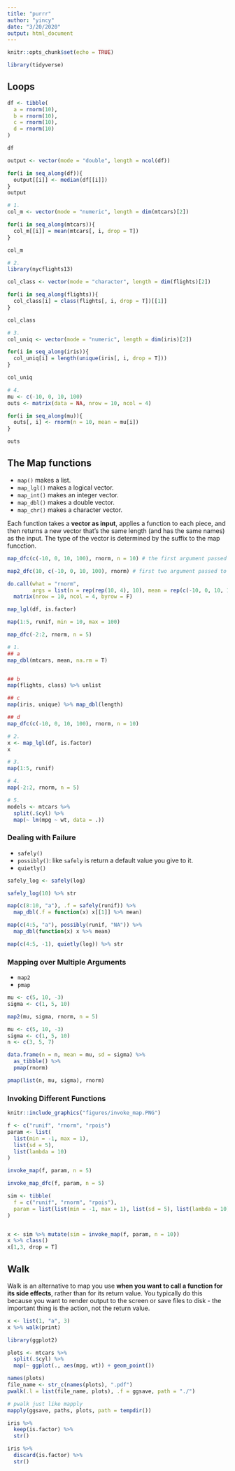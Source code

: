 ```yaml
---
title: "purrr"
author: "yincy"
date: "3/20/2020"
output: html_document
---
```


```r
knitr::opts_chunk$set(echo = TRUE)
```


```r
library(tidyverse)
```

## Loops  

```r
df <- tibble(
  a = rnorm(10),
  b = rnorm(10), 
  c = rnorm(10), 
  d = rnorm(10)
)

df
```

```r
output <- vector(mode = "double", length = ncol(df))

for(i in seq_along(df)){
  output[[i]] <- median(df[[i]])
}
output
```


```r
# 1. 
col_m <- vector(mode = "numeric", length = dim(mtcars)[2])

for(i in seq_along(mtcars)){
  col_m[[i]] = mean(mtcars[, i, drop = T])
}

col_m

# 2. 
library(nycflights13)

col_class <- vector(mode = "character", length = dim(flights)[2])

for(i in seq_along(flights)){
  col_class[i] = class(flights[, i, drop = T])[[1]]
}

col_class

# 3. 
col_uniq <- vector(mode = "numeric", length = dim(iris)[2])

for(i in seq_along(iris)){
  col_uniq[i] = length(unique(iris[, i, drop = T]))
}

col_uniq

# 4.  
mu <- c(-10, 0, 10, 100)
outs <- matrix(data = NA, nrow = 10, ncol = 4)

for(i in seq_along(mu)){
  outs[, i] <- rnorm(n = 10, mean = mu[i])
}

outs
```


## The Map functions  
- `map()` makes a list.  
- `map_lgl()` makes a logical vector.  
- `map_int()` makes an integer vector.  
- `map_dbl()` makes a double vector.  
- `map_chr()` makes a character vector.  

Each function takes a **vector as input**, applies a function to each piece, and then returns a new vector that's the same length (and has the same names) as the input. The type of the vector is determined by the suffix to the map funcction.  



```r
map_dfc(c(-10, 0, 10, 100), rnorm, n = 10) # the first argument passed to rnorm 

map2_dfc(10, c(-10, 0, 10, 100), rnorm) # first two argument passed to rnorm 

do.call(what = "rnorm", 
        args = list(n = rep(rep(10, 4), 10), mean = rep(c(-10, 0, 10, 100), each = 10))) %>% 
  matrix(nrow = 10, ncol = 4, byrow = F) 
```

```r
map_lgl(df, is.factor)
```


```r
map(1:5, runif, min = 10, max = 100)
```

```r
map_dfc(-2:2, rnorm, n = 5)
```


```r
# 1. 
## a
map_dbl(mtcars, mean, na.rm = T)


## b
map(flights, class) %>% unlist

## c 
map(iris, unique) %>% map_dbl(length)

## d 
map_dfc(c(-10, 0, 10, 100), rnorm, n = 10)

# 2.  
x <- map_lgl(df, is.factor)
x

# 3. 
map(1:5, runif)

# 4. 
map(-2:2, rnorm, n = 5)

# 5.
models <- mtcars %>% 
  split(.$cyl) %>% 
  map(~ lm(mpg ~ wt, data = .))
```

### Dealing with Failure  
- `safely()`  
- `possibly()`: like `safely` is return a default value you give to it. 
- `quietly()`  


```r
safely_log <- safely(log)

safely_log(10) %>% str

map(c(8:10, "a"), .f = safely(runif)) %>% 
  map_dbl(.f = function(x) x[[1]] %>% mean)

map(c(4:5, "a"), possibly(runif, "NA")) %>% 
  map_dbl(function(x) x %>% mean)

map(c(4:5, -1), quietly(log)) %>% str
```

### Mapping over Multiple Arguments  
- `map2`  
- `pmap`

```r
mu <- c(5, 10, -3)
sigma <- c(1, 5, 10)

map2(mu, sigma, rnorm, n = 5)
```

```r
mu <- c(5, 10, -3)
sigma <- c(1, 5, 10)
n <- c(3, 5, 7)

data.frame(n = n, mean = mu, sd = sigma) %>% 
  as_tibble() %>% 
  pmap(rnorm)

pmap(list(n, mu, sigma), rnorm)
```


### Invoking Different Functions  
```r
knitr::include_graphics("figures/invoke_map.PNG")
```


```r
f <- c("runif", "rnorm", "rpois")
param <- list(
  list(min = -1, max = 1), 
  list(sd = 5), 
  list(lambda = 10)
)

invoke_map(f, param, n = 5)

invoke_map_dfc(f, param, n = 5)
```

```r
sim <- tibble(
  f = c("runif", "rnorm", "rpois"),
  param = list(list(min = -1, max = 1), list(sd = 5), list(lambda = 10))
)


x <- sim %>% mutate(sim = invoke_map(f, param, n = 10))
x %>% class()
x[1,3, drop = T]
```

## Walk  
Walk is an alternative to map you use **when you want to call a function for its side effects**, rather than for its return value. You typically do this because you want to render output to the screen or save files to disk - the important thing is the action, not the return value.  

```r
x <- list(1, "a", 3)
x %>% walk(print)
```

```r
library(ggplot2)

plots <- mtcars %>% 
  split(.$cyl) %>% 
  map(~ ggplot(., aes(mpg, wt)) + geom_point())

names(plots)
file_name <- str_c(names(plots), ".pdf")
pwalk(.l = list(file_name, plots), .f = ggsave, path = "./")

# pwalk just like mapply
mapply(ggsave, paths, plots, path = tempdir())
```


```r
iris %>% 
  keep(is.factor) %>% 
  str()
```

```r
iris %>% 
  discard(is.factor) %>% 
  str()
```



